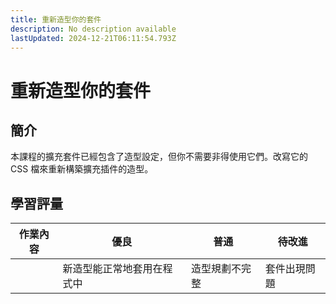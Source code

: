 ```yaml
---
title: 重新造型你的套件
description: No description available
lastUpdated: 2024-12-21T06:11:54.793Z
---
```


# 重新造型你的套件

## 簡介

本課程的擴充套件已經包含了造型設定，但你不需要非得使用它們。改寫它的 CSS 檔來重新構築擴充插件的造型。

## 學習評量

| 作業內容 | 優良                       | 普通           | 待改進       |
| -------- | -------------------------- | -------------- | ------------ |
|          | 新造型能正常地套用在程式中 | 造型規劃不完整 | 套件出現問題 |
